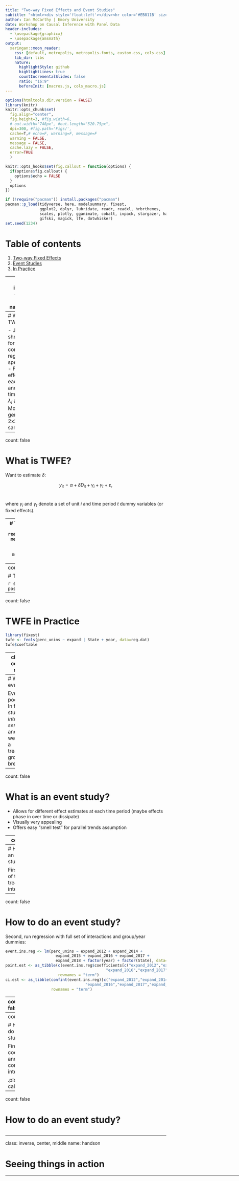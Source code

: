 ```yaml
---
title: "Two-way Fixed Effects and Event Studies"
subtitle: "<html><div style='float:left'></div><hr color='#EB811B' size=1px width=0px></html>"
author: Ian McCarthy | Emory University
date: Workshop on Causal Inference with Panel Data
header-includes: 
  - \usepackage{graphicx}
  - \usepackage{amsmath}
output:
  xaringan::moon_reader:
    css: [default, metropolis, metropolis-fonts, custom.css, cols.css] 
    lib_dir: libs
    nature:
      highlightStyle: github
      highlightLines: true
      countIncrementalSlides: false
      ratio: "16:9"
      beforeInit: [macros.js, cols_macro.js]
---
```


<!-- Adjust some CSS code for font size and maintain R code font size -->
<style type="text/css">
.remark-slide-content {
    font-size: 30px;
    padding: 1em 2em 1em 2em;    
}
.remark-code {
  font-size: 15px;
}
.remark-inline-code { 
    font-size: 20px;
}
</style>


<!-- Set R options for how code chunks are displayed and load packages -->
```r
options(htmltools.dir.version = FALSE)
library(knitr)
knitr::opts_chunk$set(
  fig.align="center",  
  fig.height=3, #fig.width=6,
  # out.width="748px", #out.length="520.75px",
  dpi=300, #fig.path='Figs/',
  cache=T,# echo=F, warning=F, message=F
  warning = FALSE, 
  message = FALSE, 
  cache.lazy = FALSE,
  error=TRUE
  )

knitr::opts_hooks$set(fig.callout = function(options) {
  if(options$fig.callout) {
    options$echo = FALSE
  }
  options
})

if (!require("pacman")) install.packages("pacman")
pacman::p_load(tidyverse, here, modelsummary, fixest,
               ggplot2, dplyr, lubridate, readr, readxl, hrbrthemes,
               scales, plotly, gganimate, cobalt, ivpack, stargazer, haven, ggthemes,
               gifski, magick, lfe, dotwhisker)
set.seed(1234)
```

# Table of contents

1. [Two-way Fixed Effects](#twfe)
2. [Event Studies](#event)
3. [In Practice](#handson)

---
class: inverse, center, middle
name: twfe

# The Idea of TWFE

<html><div style='float:left'></div><hr color='#EB811B' size=1px width=1055px></html>

---
# What is TWFE?

- Just a shorthand for a common regression specification
- Fixed effects for each unit and each time period, $\lambda_{i}$ and $\lambda_{t}$
- More general than 2x2 DD but same result

---
count: false

# What is TWFE?
Want to estimate $\delta$:

$$y_{it} = \alpha + \delta D_{it} + \gamma_{i} + \gamma_{t} + \varepsilon,$$<br>

where $\gamma_{i}$ and $\gamma_{t}$ denote a set of unit $i$ and time period $t$ dummy variables (or fixed effects).

---
# TWFE in Practice
```r
library(tidyverse)
library(modelsummary)
mcaid.data <- read_tsv("https://raw.githubusercontent.com/imccart/empirical-methods/main/data/medicaid-expansion/mcaid-expand-data.txt")
reg.dat <- mcaid.data %>% filter(expand_year==2014 | is.na(expand_year), !is.na(expand_ever)) %>%
  mutate(perc_unins=uninsured/adult_pop,
         post = (year>=2014), 
         treat=post*expand_ever)
```

---
count: false

# TWFE in Practice

```r
summary(lm(perc_unins ~ post + expand_ever + post*expand_ever, data=reg.dat))
```

---
count: false

# TWFE in Practice

```r
library(fixest)
twfe <- feols(perc_unins ~ expand | State + year, data=reg.dat)
twfe$coeftable
```


---
class: inverse, center, middle
name: event

# Event Studies

<html><div style='float:left'></div><hr color='#EB811B' size=1px width=1055px></html>

---
# What is an event study?

Event study is poorly named:
- In finance, even study is just an *interrupted time series*
- In econ and other areas, we usually have a treatment/control group *and* a break in time

---
count: false

# What is an event study?

- Allows for different effect estimates at each time period (maybe effects phase in over time or dissipate)
- Visually very appealing
- Offers easy "smell test" for parallel trends assumption


---
count: false

# What is an event study?

Estimate something akin to...
$$y_{it} = \gamma_{i} + \gamma_{t} + \sum_{\tau = -q}^{-1}\delta_{\tau} D_{i \tau} + \sum_{\tau=0}^{m} \delta_{\tau}D_{i \tau} + x_{it} + \epsilon_{it},$$

where $q$ captures the number of periods before the treatment occurs and $m$ captures periods after treatment occurs.

---
# How to do an event study?

First create all of the treatment/year interactions:
```r
event.dat <- reg.dat %>%
  mutate(expand_2012 = expand_ever*(year==2012),
         expand_2013 = expand_ever*(year==2013),
         expand_2014 = expand_ever*(year==2014),
         expand_2015 = expand_ever*(year==2015),
         expand_2016 = expand_ever*(year==2016),
         expand_2017 = expand_ever*(year==2017),
         expand_2018 = expand_ever*(year==2018))
```

---
count: false

# How to do an event study?

Second, run regression with full set of interactions and group/year dummies:
```r
event.ins.reg <- lm(perc_unins ~ expand_2012 + expand_2014 + 
                      expand_2015 + expand_2016 + expand_2017 + 
                      expand_2018 + factor(year) + factor(State), data=event.dat)
point.est <- as_tibble(c(event.ins.reg$coefficients[c("expand_2012","expand_2014","expand_2015",
                                            "expand_2016","expand_2017","expand_2018")]),
                       rownames = "term")
ci.est <- as_tibble(confint(event.ins.reg)[c("expand_2012","expand_2014","expand_2015",
                                   "expand_2016","expand_2017","expand_2018"),],
                    rownames = "term")
```

---
count: false

# How to do an event study?

Third, organize results into a new dataset:
```r
point.est <- point.est %>% rename(estimate = value)
ci.est <- ci.est %>% rename(conf.low = `2.5 %`, conf.high = `97.5 %`)
new.row <- tibble(
  term = "expand_2013",
  estimate = 0,
  conf.low = 0,
  conf.high = 0,
  year = 2013
)

event.plot.dat <- point.est %>%
  left_join(ci.est, by=c("term")) %>%
  mutate(year = c(2012, 2014, 2015, 2016, 2017, 2018)) %>%
  bind_rows(new.row) %>%
  arrange(year)
```

---
count: false

# How to do an event study?

Finally, plot coefficients and confidence intervals
```r
dwplot(event.plot.dat,
       vline=geom_vline(xintercept=0, linetype=2), 
       vars_order = c("expand_2018","expand_2017","expand_2016",
                      "expand_2015","expand_2014","expand_2013",
                      "expand_2012"),
       whisker_args = list(color="black", size=1.1),
       dot_args = list(color="black")) + 
  coord_flip() + theme_bw() + theme(legend.position = "none") +
  labs(y = "Year",
       x = "Estimate and 95% CI",
       title = "Event Study Estimates for Medicaid and Uninsurance Rate") +
  scale_y_discrete(labels = c("expand_2018" = "2018", 
                              "expand_2017" = "2017",
                              "expand_2016" = "2016",
                              "expand_2015" = "2015",
                              "expand_2014" = "2014",
                              "expand_2013" = "2013",
                              "expand_2012" = "2012"))
```

.plot-callout[
```r
```
]

---
count: false

# How to do an event study?

```r
```


---
class: inverse, center, middle
name: handson

# Seeing things in action

<html><div style='float:left'></div><hr color='#EB811B' size=1px width=1055px></html>
